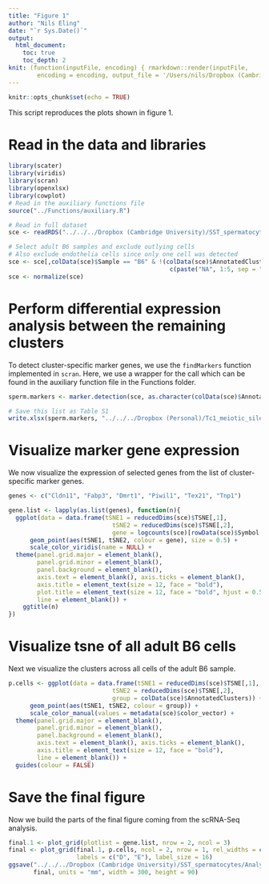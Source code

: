```yaml
---
title: "Figure 1"
author: "Nils Eling"
date: "`r Sys.Date()`"
output: 
  html_document:
    toc: true
    toc_depth: 2
knit: (function(inputFile, encoding) { rmarkdown::render(inputFile, 
        encoding = encoding, output_file = '/Users/nils/Dropbox (Cambridge University)/SST_spermatocytes/Analysis/Figures/Fig_1.html') })
---
```


```r
knitr::opts_chunk$set(echo = TRUE)
```

This script reproduces the plots shown in figure 1.

# Read in the data and libraries

```r
library(scater)
library(viridis)
library(scran)
library(openxlsx)
library(cowplot)
# Read in the auxiliary functions file
source("../Functions/auxiliary.R")
```

```r
# Read in full dataset
sce <- readRDS("../../../Dropbox (Cambridge University)/SST_spermatocytes/Analysis/data/10X_data/SCE_all.rds")

# Select adult B6 samples and exclude outlying cells 
# Also exclude endothelia cells since only one cell was detected
sce <- sce[,colData(sce)$Sample == "B6" & !(colData(sce)$AnnotatedClusters %in% 
                                             c(paste("NA", 1:5, sep = ""), "Outliers", "Endothelial_cells"))]
sce <- normalize(sce)
```

# Perform differential expression analysis between the remaining clusters

To detect cluster-specific marker genes, we use the `findMarkers` function implemented in `scran`.
Here, we use a wrapper for the call which can be found in the auxiliary function file in the Functions
folder.

```r
sperm.markers <- marker.detection(sce, as.character(colData(sce)$AnnotatedClusters))

# Save this list as Table S1
write.xlsx(sperm.markers, "../../../Dropbox (Personal)/Tc1_meiotic_silencing/Figures/Supplemental Tables/Table_S2.xlsx")
```

# Visualize marker gene expression

We now visualize the expression of selected genes from the list of
cluster-specific marker genes.

```r
genes <- c("Cldn11", "Fabp3", "Dmrt1", "Piwil1", "Tex21", "Tnp1")

gene.list <- lapply(as.list(genes), function(n){
  ggplot(data = data.frame(tSNE1 = reducedDims(sce)$TSNE[,1],
                             tSNE2 = reducedDims(sce)$TSNE[,2],
                             gene = logcounts(sce)[rowData(sce)$Symbol == n,])) +
      geom_point(aes(tSNE1, tSNE2, colour = gene), size = 0.5) +
      scale_color_viridis(name = NULL) + 
  theme(panel.grid.major = element_blank(),
        panel.grid.minor = element_blank(),
        panel.background = element_blank(),
        axis.text = element_blank(), axis.ticks = element_blank(),
        axis.title = element_text(size = 12, face = "bold"),
        plot.title = element_text(size = 12, face = "bold", hjust = 0.5), 
        line = element_blank()) +
    ggtitle(n)
})
```

# Visualize tsne of all adult B6 cells

Next we visualize the clusters across all cells of the adult B6 sample.

```r
p.cells <- ggplot(data = data.frame(tSNE1 = reducedDims(sce)$TSNE[,1],
                             tSNE2 = reducedDims(sce)$TSNE[,2],
                             group = colData(sce)$AnnotatedClusters)) +
      geom_point(aes(tSNE1, tSNE2, colour = group)) +
      scale_color_manual(values = metadata(sce)$color_vector) + 
  theme(panel.grid.major = element_blank(),
        panel.grid.minor = element_blank(),
        panel.background = element_blank(),
        axis.text = element_blank(), axis.ticks = element_blank(),
        axis.title = element_text(size = 12, face = "bold"), 
        line = element_blank()) + 
  guides(colour = FALSE)
```

# Save the final figure

Now we build the parts of the final figure coming from the scRNA-Seq analysis.

```r
final.1 <- plot_grid(plotlist = gene.list, nrow = 2, ncol = 3)
final <- plot_grid(final.1, p.cells, ncol = 2, nrow = 1, rel_widths = c(2,1), 
                   labels = c("D", "E"), label_size = 16)
ggsave("../../../Dropbox (Cambridge University)/SST_spermatocytes/Analysis/Figures/Fig_1/Fig_1.pdf",
       final, units = "mm", width = 300, height = 90)
```